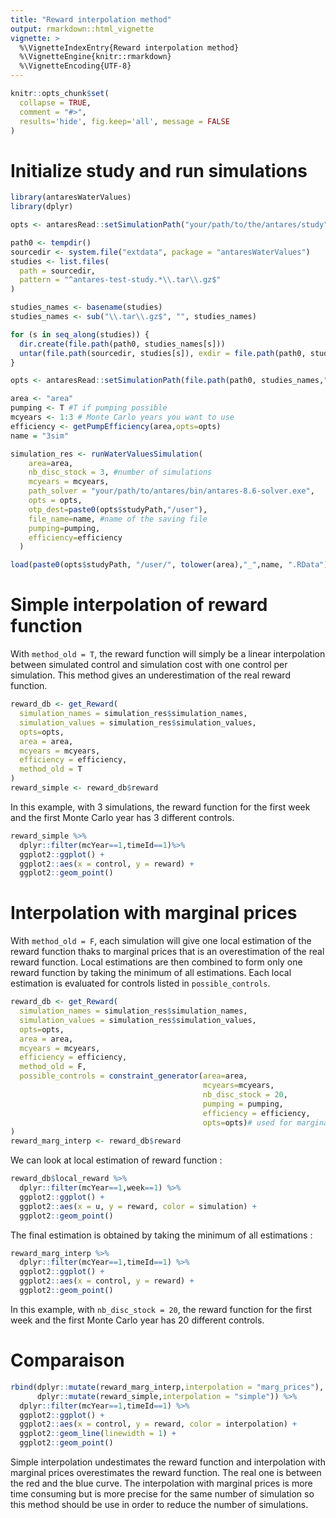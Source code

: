 ```yaml
---
title: "Reward interpolation method"
output: rmarkdown::html_vignette
vignette: >
  %\VignetteIndexEntry{Reward interpolation method}
  %\VignetteEngine{knitr::rmarkdown}
  %\VignetteEncoding{UTF-8}
---
```


```r
knitr::opts_chunk$set(
  collapse = TRUE,
  comment = "#>",
  results='hide', fig.keep='all', message = FALSE
)
```

# Initialize study and run simulations
```r
library(antaresWaterValues)
library(dplyr)
```

```r
opts <- antaresRead::setSimulationPath("your/path/to/the/antares/study","input")
```

```r
path0 <- tempdir()
sourcedir <- system.file("extdata", package = "antaresWaterValues")
studies <- list.files(
  path = sourcedir,
  pattern = "^antares-test-study.*\\.tar\\.gz$"
)

studies_names <- basename(studies)
studies_names <- sub("\\.tar\\.gz$", "", studies_names)

for (s in seq_along(studies)) {
  dir.create(file.path(path0, studies_names[s]))
  untar(file.path(sourcedir, studies[s]), exdir = file.path(path0, studies_names[s]))
}

opts <- antaresRead::setSimulationPath(file.path(path0, studies_names,"test_case"),"input")
```

```r
area <- "area"
pumping <- T #T if pumping possible
mcyears <- 1:3 # Monte Carlo years you want to use
efficiency <- getPumpEfficiency(area,opts=opts)
name = "3sim"
```

```r
simulation_res <- runWaterValuesSimulation(
    area=area,
    nb_disc_stock = 3, #number of simulations
    mcyears = mcyears,
    path_solver = "your/path/to/antares/bin/antares-8.6-solver.exe",
    opts = opts,
    otp_dest=paste0(opts$studyPath,"/user"),
    file_name=name, #name of the saving file
    pumping=pumping,
    efficiency=efficiency
  )
```

```r
load(paste0(opts$studyPath, "/user/", tolower(area),"_",name, ".RData"))
```
# Simple interpolation of reward function

With `method_old = T`, the reward function will simply be a linear interpolation between simulated control and simulation cost with one control per simulation. This method gives an underestimation of the real reward function.
```r
reward_db <- get_Reward(
  simulation_names = simulation_res$simulation_names,
  simulation_values = simulation_res$simulation_values,
  opts=opts,
  area = area,
  mcyears = mcyears,
  efficiency = efficiency,
  method_old = T
)
reward_simple <- reward_db$reward
```
In this example, with 3 simulations, the reward function for the first week and the first Monte Carlo year has 3 different controls.
```r
reward_simple %>% 
  dplyr::filter(mcYear==1,timeId==1)%>%
  ggplot2::ggplot() +
  ggplot2::aes(x = control, y = reward) +
  ggplot2::geom_point()
```

# Interpolation with marginal prices

With `method_old = F`, each simulation will give one local estimation of the reward function thaks to marginal prices that is an overestimation of the real reward function. Local estimations are then combined to form only one reward function by taking the minimum of all estimations. Each local estimation is evaluated for controls listed in `possible_controls`.
```r
reward_db <- get_Reward(
  simulation_names = simulation_res$simulation_names,
  simulation_values = simulation_res$simulation_values,
  opts=opts,
  area = area,
  mcyears = mcyears,
  efficiency = efficiency,
  method_old = F,
  possible_controls = constraint_generator(area=area,
                                           mcyears=mcyears,
                                           nb_disc_stock = 20,
                                           pumping = pumping,
                                           efficiency = efficiency,
                                           opts=opts)# used for marginal prices interpolation
)
reward_marg_interp <- reward_db$reward
```
We can look at local estimation of reward function :

```r
reward_db$local_reward %>% 
  dplyr::filter(mcYear==1,week==1) %>%
  ggplot2::ggplot() +
  ggplot2::aes(x = u, y = reward, color = simulation) +
  ggplot2::geom_point()
```
The final estimation is obtained by taking the minimum of all estimations :
```r
reward_marg_interp %>% 
  dplyr::filter(mcYear==1,timeId==1) %>%
  ggplot2::ggplot() +
  ggplot2::aes(x = control, y = reward) +
  ggplot2::geom_point()
```
In this example, with `nb_disc_stock = 20`, the reward function for the first week and the first Monte Carlo year has 20 different controls.

# Comparaison 

```r
rbind(dplyr::mutate(reward_marg_interp,interpolation = "marg_prices"),
      dplyr::mutate(reward_simple,interpolation = "simple")) %>%
  dplyr::filter(mcYear==1,timeId==1) %>%
  ggplot2::ggplot() +
  ggplot2::aes(x = control, y = reward, color = interpolation) +
  ggplot2::geom_line(linewidth = 1) +
  ggplot2::geom_point()
```
Simple interpolation undestimates the reward function and interpolation with marginal prices overestimates the reward function. The real one is between the red and the blue curve. The interpolation with marginal prices is more time consuming but is more precise for the same number of simulation so this method should be use in order to reduce the number of simulations. 
